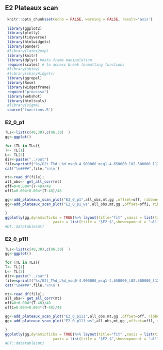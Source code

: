## E2 Plateaux scan


```r
 knitr::opts_chunk$set(echo = FALSE, warning = FALSE, result='asis')
 
 library(ggplot2)
 library(plotly)
 library(tidyverse)
 library(htmlwidgets)
 library(pander)
 #library(latex2exp)
 library(knitr)
 library(dplyr) #data frame manipulation
 require(scales) # to access break formatting functions
 #library(shiny)
 #library(shinyWidgets)
 library(ggrepel)
 library(Rose)
 library(widgetframe)
 require("processx")
 library(webshot)
 library(htmltools)
 #library(sigma)
 source('functions.R')
```

###  E2_0_p1

```r


TLs<-list(c(48,30),c(96,30)  )
gg<-ggplot()

for (TL in TLs){
T<- TL[1]
L<- TL[2]
dir<-paste("../out")
file=sprintf("%s/G2t_T%d_L%d_msq0-4.900000_msq1-4.650000_l02.500000_l12.500000_mu5.000000_g0.000000_rep0_scan_plateaux",dir,T,L)
cat("\n####",file,'\n\n')

mt<-read_df(file);
all_obs<- get_all_corr(mt)
off=0+0.004*(T-48)/48
off1=0.004+0.004*(T-48)/48

gg<-add_plateaux_scan_plot("E2_0_p1",all_obs,mt,gg ,offset=off, ribbon=TRUE)
gg<-add_plateaux_scan_plot("E2_0_p1_ws",all_obs,mt,gg ,offset=off1, ribbon=FALSE)

}
ggplotly(gg,dynamicTicks = TRUE)%>% layout(title="fit" ,xaxis = list(title = "tmin+0.01*tmax",showexponent = "all", exponentformat = "e" , range=c(0, 14), autorange = F  ) ,
                      yaxis = list(title = "$E2 $",showexponent = "all", exponentformat = "e", autorange = F, range=c(0.37,0.39))) %>%config(mathjax = "cdn")
#DT::datatable(mt)
```


###  E2_0_p111

```r


TLs<-list(c(48,30),c(96,30)  )
gg<-ggplot()

for (TL in TLs){
T<- TL[1]
L<- TL[2]
dir<-paste("../out")
file=sprintf("%s/G2t_T%d_L%d_msq0-4.900000_msq1-4.650000_l02.500000_l12.500000_mu5.000000_g0.000000_rep0_scan_plateaux",dir,T,L)
cat("\n####",file,'\n\n')

mt<-read_df(file);
all_obs<- get_all_corr(mt)
off=0+0.004*(T-48)/48
off1=0.004+0.004*(T-48)/48

gg<-add_plateaux_scan_plot("E2_0_p111",all_obs,mt,gg ,offset=off, ribbon=TRUE)
gg<-add_plateaux_scan_plot("E2_0_p111_ws",all_obs,mt,gg ,offset=off1, ribbon=FALSE)

}
ggplotly(gg,dynamicTicks = TRUE)%>% layout(title="fit" ,xaxis = list(title = "tmin+0.01*tmax",showexponent = "all", exponentformat = "e" , range=c(0, 14), autorange = F  ) ,
                      yaxis = list(title = "$E2 $",showexponent = "all", exponentformat = "e", autorange = F, range=c(0.5,0.55))) %>%config(mathjax = "cdn")
#DT::datatable(mt)
```
